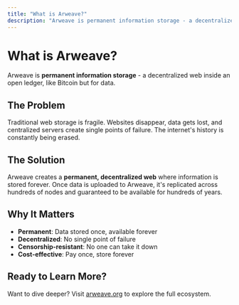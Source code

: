 ```yaml
---
title: "What is Arweave?"
description: "Arweave is permanent information storage - a decentralized web inside an open ledger, like Bitcoin but for data"
---
```


# What is Arweave?

Arweave is **permanent information storage** - a decentralized web inside an open ledger, like Bitcoin but for data.

## The Problem

Traditional web storage is fragile. Websites disappear, data gets lost, and centralized servers create single points of failure. The internet's history is constantly being erased.

## The Solution

Arweave creates a **permanent, decentralized web** where information is stored forever. Once data is uploaded to Arweave, it's replicated across hundreds of nodes and guaranteed to be available for hundreds of years.

## Why It Matters

- **Permanent**: Data stored once, available forever
- **Decentralized**: No single point of failure
- **Censorship-resistant**: No one can take it down
- **Cost-effective**: Pay once, store forever

## Ready to Learn More?

Want to dive deeper? Visit [arweave.org](https://arweave.org/) to explore the full ecosystem.
